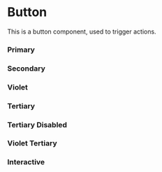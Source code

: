 

<Meta of={Story} />

# Button

This is a button component, used to trigger actions.


### Primary
<Canvas of={Story.Primary} layout="centered" />
<Canvas of={Story.Disabled} layout="centered" />

### Secondary

<Canvas of={Story.Secondary} layout="centered" />
<Canvas of={Story.SecondaryDisabled} layout="centered" />


### Violet

<Canvas of={Story.Violet} layout="centered" />
<Canvas of={Story.VioletSecondary} layout="centered" />

### Tertiary
<Canvas of={Story.Tertiary} layout="centered" />

### Tertiary Disabled
<Canvas of={Story.TertiaryDisabled} layout="centered" />

### Violet Tertiary
<Canvas of={Story.VioletTertiary} layout="centered" />

### Interactive

<Primary />
<Controls />
